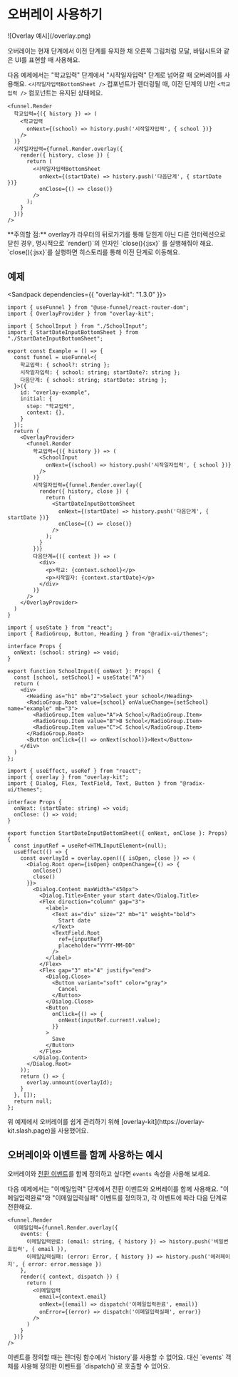 
# 오버레이 사용하기

<div className="float-right ml-6 my-6 w-[275px] max-w-[40%]">
![Overlay 예시](/overlay.png)
</div>

오버레이는 현재 단계에서 이전 단계를 유지한 채 오른쪽 그림처럼 모달, 바텀시트와 같은 UI를 표현할 때 사용해요. 

다음 예제에서는 "학교입력" 단계에서 "시작일자입력" 단계로 넘어갈 때 오버레이를 사용해요. `<시작일자입력BottomSheet />` 컴포넌트가 렌더링될 때, 이전 단계의 UI인 `<학교입력 />` 컴포넌트는 유지된 상태에요.
        
```tsx {7}
<funnel.Render
  학교입력={({ history }) => (
    <학교입력
      onNext={(school) => history.push('시작일자입력', { school })}
    />
  )}
  시작일자입력={funnel.Render.overlay({
    render({ history, close }) {
      return (
        <시작일자입력BottomSheet
          onNext={(startDate) => history.push('다음단계', { startDate })}
          onClose={() => close()}
        />
      );
    }
  })}
/>
```

<div className="clear-both" />

<Callout type="warning">
**주의할 점:** overlay가 라우터의 뒤로가기를 통해 닫힌게 아닌 다른 인터렉션으로 닫힌 경우, 명시적으로 `render()`의 인자인 `close(){:jsx}` 를 실행해줘야 해요. `close(){:jsx}`를 실행하면 히스토리를 통해 이전 단계로 이동해요.
</Callout>

## 예제

<Sandpack dependencies={{ "overlay-kit": "1.3.0" }}>

```tsx Example.tsx active
import { useFunnel } from "@use-funnel/react-router-dom";
import { OverlayProvider } from "overlay-kit";

import { SchoolInput } from "./SchoolInput";
import { StartDateInputBottomSheet } from "./StartDateInputBottomSheet";

export const Example = () => {
  const funnel = useFunnel<{
    학교입력: { school?: string };
    시작일자입력: { school: string; startDate?: string };
    다음단계: { school: string; startDate: string };
  }>({
    id: "overlay-example",
    initial: {
      step: "학교입력",
      context: {},
    }
  });
  return (
    <OverlayProvider>
      <funnel.Render
        학교입력={({ history }) => (
          <SchoolInput
            onNext={(school) => history.push('시작일자입력', { school })}
          />
        )}
        시작일자입력={funnel.Render.overlay({
          render({ history, close }) {
            return (
              <StartDateInputBottomSheet
                onNext={(startDate) => history.push('다음단계', { startDate })}
                onClose={() => close()}
              />
            );
          }
        })}
        다음단계={({ context }) => (
          <div>
            <p>학교: {context.school}</p>
            <p>시작일자: {context.startDate}</p>
          </div>
        )}
      />
    </OverlayProvider>
  )
}
```

```tsx SchoolInput.tsx
import { useState } from "react";
import { RadioGroup, Button, Heading } from "@radix-ui/themes";

interface Props {
  onNext: (school: string) => void;
}

export function SchoolInput({ onNext }: Props) {
  const [school, setSchool] = useState("A")
  return (
    <div>
      <Heading as="h1" mb="2">Select your school</Heading>
      <RadioGroup.Root value={school} onValueChange={setSchool} name="example" mb="3">
        <RadioGroup.Item value="A">A School</RadioGroup.Item>
        <RadioGroup.Item value="B">B School</RadioGroup.Item>
        <RadioGroup.Item value="C">C School</RadioGroup.Item>
      </RadioGroup.Root>
      <Button onClick={() => onNext(school)}>Next</Button>
    </div>
  )
};
```

```tsx StartDateInputBottomSheet.tsx
import { useEffect, useRef } from "react";
import { overlay } from "overlay-kit";
import { Dialog, Flex, TextField, Text, Button } from "@radix-ui/themes";

interface Props {
  onNext: (startDate: string) => void;
  onClose: () => void;
}

export function StartDateInputBottomSheet({ onNext, onClose }: Props) {
  const inputRef = useRef<HTMLInputElement>(null);
  useEffect(() => {
    const overlayId = overlay.open(({ isOpen, close }) => (
      <Dialog.Root open={isOpen} onOpenChange={() => {
        onClose()
        close()
      }}>
        <Dialog.Content maxWidth="450px">
          <Dialog.Title>Enter your start date</Dialog.Title>
          <Flex direction="column" gap="3">
            <label>
              <Text as="div" size="2" mb="1" weight="bold">
                Start date
              </Text>
              <TextField.Root
                ref={inputRef}
                placeholder="YYYY-MM-DD"
              />
            </label>
          </Flex>
          <Flex gap="3" mt="4" justify="end">
            <Dialog.Close>
              <Button variant="soft" color="gray">
                Cancel
              </Button>
            </Dialog.Close>
            <Button
              onClick={() => {
                onNext(inputRef.current!.value);
              }}
            >
              Save
            </Button>
          </Flex>
        </Dialog.Content>
      </Dialog.Root>
    ));
    return () => {
      overlay.unmount(overlayId);
    }
  }, []);
  return null;
};

```

</Sandpack>

<Callout>
위 예제에서 오버레이를 쉽게 관리하기 위해 [overlay-kit](https://overlay-kit.slash.page)을 사용했어요.
</Callout>

## 오버레이와 이벤트를 함께 사용하는 예시

오버레이와 [전환 이벤트](/docs/transition-event)를 함께 정의하고 싶다면 `events` 속성을 사용해 보세요.

다음 예제에서는 "이메일입력" 단계에서 전환 이벤트와 오버레이를 함께 사용해요. "이메일입력완료"와 "이메일입력실패" 이벤트를 정의하고, 각 이벤트에 따라 다음 단계로 전환해요.

```tsx
<funnel.Render
  이메일입력={funnel.Render.overlay({
    events: {
      이메일입력완료: (email: string, { history }) => history.push('비밀번호입력', { email }),
      이메일입력실패: (error: Error, { history }) => history.push('에러페이지', { error: error.message })
    },
    render({ context, dispatch }) {
      return (
        <이메일입력
          email={context.email}
          onNext={(email) => dispatch('이메일입력완료', email)}
          onError={(error) => dispatch('이메일입력실패', error)}
        />
      )
    }
  })}
/>
```

<Callout type="warning">
이벤트를 정의할 때는 렌더링 함수에서 `history`를 사용할 수 없어요. 대신 `events` 객체를 사용해 정의한 이벤트를 `dispatch()`로 호출할 수 있어요.
</Callout>